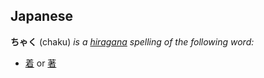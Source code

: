 ==Japanese==
'''ちゃく''' (chaku) ''is a [[hiragana]] spelling of the following word:''
* [[着]] or [[著]]